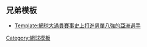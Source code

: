 {{Navbox with columns
|name = 網球大滿貫賽事史上打進女單八強的東亞裔選手
|title = 大滿貫打進女單八強的東亞裔選手
|state = {{{state|autocollapsed}}}
|listclass = hlist hnum
|groupstyle = text-align: center
|col1header  = [[澳洲網球公開賽]]
| col1 = 1973年：{{flagicon|JPN|size=18px}} [[澤松和子]]（四強）<BR>1994年：{{flagicon|JPN|size=18px}} [[伊達公子]]（四強）<BR>2000年：{{flagicon|JPN|size=18px}} [[杉山愛]]（八強）<BR>2010年：{{flagicon|CHN|size=18px}} [[鄭潔]]（四強）<BR>2010年：{{flagicon|CHN|size=18px}} [[李娜]]（四強）<BR>2011年：{{flagicon|CHN|size=18px}} [[李娜]]（亞軍）<BR>2013年：{{flagicon|CHN|size=18px}} [[李娜]]（亞軍）<BR>2014年：{{flagicon|CHN|size=18px}} [[李娜]]（'''冠軍'''）<BR>2014年：{{flagicon|CHN|size=18px}} [[张帅_(网球运动员)|张帅]]（八強）<BR>2019年：{{flagicon|JPN|size=18px}} [[大坂直美]]（'''冠軍'''）<BR>2021年：{{flagicon|JPN|size=18px}} [[大坂直美]]（'''冠軍'''）<BR>2021年：{{flagicon|TPE|size=18px}} [[謝淑薇]]（八強）
|col2header  = [[法國網球公開賽]]
| col2 = 1975年：{{flagicon|JPN|size=18px}} [[澤松和子]]（八強）<BR>1995年：{{flagicon|JPN|size=18px}} [[伊達公子]]（四強）<BR>2011年：{{flagicon|CHN|size=18px}} [[李娜]]（'''冠軍'''）
|col3header = [[溫布頓網球錦標賽]]
| col3 = 1995年：{{flagicon|JPN|size=18px}} [[伊達公子]]（八強）<BR>1996年：{{flagicon|JPN|size=18px}} [[伊達公子]]（四強）<BR>1997年：{{flagicon|IDN|size=18px}} [[雅尤·巴蘇姬]]（八強）<BR>2004年：{{flagicon|JPN|size=18px}} [[杉山愛]]（八強）<BR>2006年：{{flagicon|CHN|size=18px}} [[李娜]]（八強）<BR>2008年：{{flagicon|THA|size=18px}} [[撻瑪茵·塔娜蘇甘|塔娜蘇甘]]（八強）<BR>2008年：{{flagicon|CHN|size=18px}} [[鄭潔]]（四強）<BR>2010年：{{flagicon|CHN|size=18px}} [[李娜]]（八強）<BR>2013年：{{flagicon|CHN|size=18px}} [[李娜]]（八強）<BR>2019年：{{flagicon|CHN|size=18px}} [[张帅_(网球运动员)|张帅]]（八強）
|col4header  = [[美國網球公開賽]]
| col4 = 1975年：{{flagicon|JPN|size=18px}} [[澤松和子]]（八強）<BR>1993年：{{flagicon|JPN|size=18px}} [[伊達公子]]（八強）<BR>1994年：{{flagicon|JPN|size=18px}} [[伊達公子]]（八強）<BR>2009年：{{flagicon|CHN|size=18px}} [[李娜]]（八強）<BR>2013年：{{flagicon|CHN|size=18px}} [[李娜]]（四強）<BR>2014年：{{flagicon|CHN|size=18px}} [[彭帥]]（四強）<BR>2018年：{{flagicon|JPN|size=18px}} [[大坂直美]]（'''冠軍'''）<BR>2019年：{{flagicon|CHN|size=18px}} [[王薔]]（八強）<BR>2020年：{{flagicon|JPN|size=18px}} [[大坂直美]]（'''冠軍'''）
| below = 
| belowstyle = text-align: left
}}<noinclude>

==兄弟模板==

*[[Template:網球大滿貫賽事史上打進男單八強的亞洲選手]]
{{collapsible option}}
[[Category:網球模板]]
</noinclude>